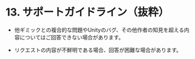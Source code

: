 # 13. サポートガイドライン（抜粋）

- 他ギミックとの複合的な問題やUnityのバグ、その他作者の知見を超える内容についてはご回答できない場合があります。

- リクエストの内容が不鮮明である場合、回答が困難な場合があります。